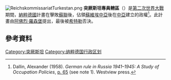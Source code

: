 {{noteTA
|T=zh-cn:突厥斯坦专员辖区; zh-tw:突厥斯坦專員轄區; zh-hk:突厥斯坦專員轄區;
|1=zh-cn:突厥斯坦专员辖区; zh-tw:突厥斯坦專員轄區; zh-hk:突厥斯坦專員轄區;
}}
[[File:ReichskommissariatTurkestan.png|thumb]]
'''突厥斯坦專員轄區'''（{{lang-de|Reichskommissariat Turkestan}}）是[[第二次世界大戰|第二次世界大戰]]期間，[[納粹德國|納粹德國]]計畫在擊敗[[蘇聯|蘇聯]]後，佔領[[蘇維埃中亞|蘇維埃中亞]]後在[[中亞|中亞]]建立的政權<ref name="Dallin">Dallin, Alexander (1958). ''German rule in Russia 1941–1945: A Study of Occupation Policies'', [https://books.google.com/books?ei=4mkYTe--MszrOem_hKkJ&ct=result&id=LLDLmJq4JiYC&dq=reichskommissariat+turkestan&q=turkestan+RKT p. 65] {{Wayback|url=https://books.google.com/books?ei=4mkYTe--MszrOem_hKkJ&ct=result&id=LLDLmJq4JiYC&dq=reichskommissariat+turkestan&q=turkestan+RKT |date=20201002082223 }} (see note 1). Westview press.</ref>。此計畫由[[阿佛烈·羅森堡|阿佛烈·羅森堡]]提出，最後被[[希特勒|希特勒]]否決。

==參考資料==
{{reflist}}

{{纳粹德国行政领土}}
{{纳粹德国行政区划及德国占领区}}
[[Category:突厥斯坦|Category:突厥斯坦]]
[[Category:纳粹德国行政区划|Category:纳粹德国行政区划]]